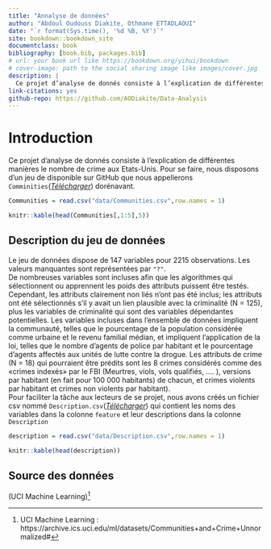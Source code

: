 ```yaml
--- 
title: "Annalyse de données"
author: "Abdoul Oudouss Diakite, Othmane ETTADLAOUI"
date: "`r format(Sys.time(), '%d %B, %Y')`"
site: bookdown::bookdown_site
documentclass: book
bibliography: [book.bib, packages.bib]
# url: your book url like https://bookdown.org/yihui/bookdown
# cover-image: path to the social sharing image like images/cover.jpg
description: |
  Ce projet d’analyse de donnés consiste à l’explication de différentes manières le nombre de     crime aux Etats-Unis.
link-citations: yes
github-repo: https://github.com/AODiakite/Data-Analysis
---
```

# Introduction{-} 

Ce projet d’analyse de donnés consiste à l’explication de différentes manières le nombre de crime aux Etats-Unis. Pour se faire, nous disposons d’un jeu de disponible sur GitHub que nous appellerons `Comminities`([_Télécharger_](https://github.com/AODiakite/Data-Analysis/blob/main/data/Communities.csv)) dorénavant.\
```r
Communities = read.csv("data/Communities.csv",row.names = 1)
```
```r
knitr::kable(head(Communities[,1:5],5))
```


## Description du jeu de données{-}

Le jeu de données dispose de 147 variables pour 2215 observations. Les valeurs manquantes sont représentées par `"?"`.\
De nombreuses variables sont incluses afin que les algorithmes qui sélectionnent ou apprennent les poids des attributs puissent être testés. Cependant, les attributs clairement non liés n'ont pas été inclus; les attributs ont été sélectionnés s'il y avait un lien plausible avec la criminalité (N = 125), plus les variables de criminalité qui sont des variables dépendantes potentielles. Les variables incluses dans l'ensemble de données impliquent la communauté, telles que le pourcentage de la population considérée comme urbaine et le revenu familial médian, et impliquent l'application de la loi, telles que le nombre d'agents de police par habitant et le pourcentage d'agents affectés aux unités de lutte contre la drogue. Les attributs de crime (N = 18) qui pourraient être prédits sont les 8 crimes considérés comme des «crimes indexés» par le FBI (Meurtres, viols, vols qualifiés, .... ), versions par habitant (en fait pour 100 000 habitants) de chacun, et crimes violents par habitant et crimes non violents par habitant).\
Pour faciliter la tâche aux lecteurs de se projet, nous avons créés un fichier csv nommé `Description.csv`([_Télécharger_](https://github.com/AODiakite/Data-Analysis/blob/main/data/Description.csv)) qui contient les noms des variables dans la colonne `feature` et leur descriptions dans la colonne `Description`

```r
description = read.csv("data/Description.csv",row.names = 1)
```
```r
knitr::kable(head(description))
```

## Source des données{-}

(UCI Machine Learning)^[UCI Machine Learning : https://archive.ics.uci.edu/ml/datasets/Communities+and+Crime+Unnormalized#]
